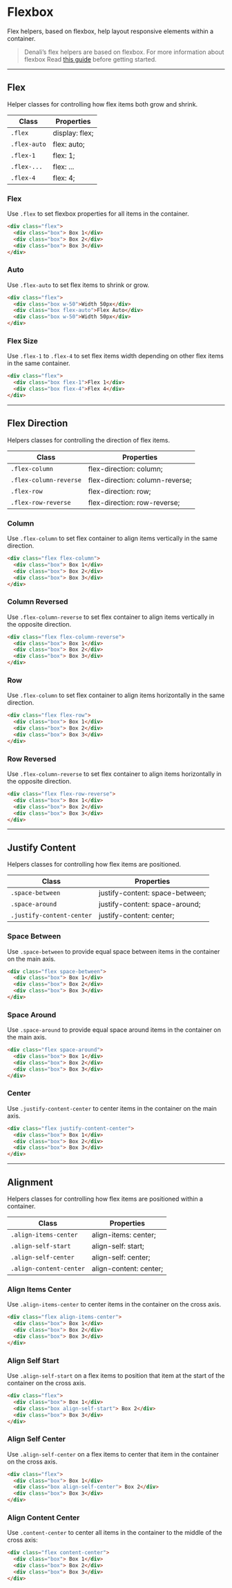 
<Meta title="Helpers/Flex" />

# Flexbox
Flex helpers, based on flexbox, help layout responsive elements within a container.

> Denali’s flex helpers are based on flexbox. For more information about flexbox Read [this guide](https://developer.mozilla.org/en-US/docs/Web/CSS/CSS_Flexible_Box_Layout/Basic_Concepts_of_Flexbox) before getting started.

***

## Flex

Helper classes for controlling how flex items both grow and shrink.

| Class         | Properties       |
| ------------- | ---------------- |
| `.flex`       | display: flex;   |
| `.flex-auto`  | flex: auto;      |
| `.flex-1`     | flex: 1;         |
| `.flex-...`   | flex: ...        |
| `.flex-4`     | flex: 4;         |

### Flex
Use `.flex` to set flexbox properties for all items in the container.

```html
<div class="flex">
  <div class="box"> Box 1</div>
  <div class="box"> Box 2</div>
  <div class="box"> Box 3</div>
</div>
```

### Auto
Use `.flex-auto` to set flex items to shrink or grow.

```html
<div class="flex">
  <div class="box w-50">Width 50px</div>
  <div class="box flex-auto">Flex Auto</div>
  <div class="box w-50">Width 50px</div>
</div>
```

### Flex Size
Use `.flex-1` to `.flex-4` to set flex items width depending on other flex items in the same container.

```html
<div class="flex">
  <div class="box flex-1">Flex 1</div>
  <div class="box flex-4">Flex 4</div>
</div>
```

***

## Flex Direction

Helpers classes for controlling the direction of flex items.

| Class         | Properties       |
| ------------- | ---------------- |
| `.flex-column`         | flex-direction: column;         |
| `.flex-column-reverse` | flex-direction: column-reverse; |
| `.flex-row`            | flex-direction: row;            |
| `.flex-row-reverse`    | flex-direction: row-reverse;    |

### Column
Use `.flex-column` to set flex container to align items vertically in the same direction.

```html
<div class="flex flex-column">
  <div class="box"> Box 1</div>
  <div class="box"> Box 2</div>
  <div class="box"> Box 3</div>
</div>
```

### Column Reversed
Use `.flex-column-reverse` to set flex container to align items vertically in the opposite direction.

```html
<div class="flex flex-column-reverse">
  <div class="box"> Box 1</div>
  <div class="box"> Box 2</div>
  <div class="box"> Box 3</div>
</div>
```

<!-- #### Responsive
```html

``` -->

### Row
Use `.flex-column` to set flex container to align items horizontally in the same direction.

```html
<div class="flex flex-row">
  <div class="box"> Box 1</div>
  <div class="box"> Box 2</div>
  <div class="box"> Box 3</div>
</div>
```

### Row Reversed
Use `.flex-column-reverse` to set flex container to align items horizontally in the opposite direction.

```html
<div class="flex flex-row-reverse">
  <div class="box"> Box 1</div>
  <div class="box"> Box 2</div>
  <div class="box"> Box 3</div>
</div>
```

***

## Justify Content

Helpers classes for controlling how flex items are positioned.

| Class         | Properties       |
| ------------- | ---------------- |
| `.space-between`              | justify-content: space-between; |
| `.space-around`               | justify-content: space-around;  |
| `.justify-content-center`     | justify-content: center;        |

### Space Between
Use `.space-between` to provide equal space between items in the container on the main axis.

```html
<div class="flex space-between">
  <div class="box"> Box 1</div>
  <div class="box"> Box 2</div>
  <div class="box"> Box 3</div>
</div>
```

<!-- #### Responsive
```html
``` -->

### Space Around
Use `.space-around` to provide equal space around items in the container on the main axis.

```html
<div class="flex space-around">
  <div class="box"> Box 1</div>
  <div class="box"> Box 2</div>
  <div class="box"> Box 3</div>
</div>
```

### Center
Use `.justify-content-center` to center items in the container on the main axis.

```html
<div class="flex justify-content-center">
  <div class="box"> Box 1</div>
  <div class="box"> Box 2</div>
  <div class="box"> Box 3</div>
</div>
```

***

## Alignment

Helpers classes for controlling how flex items are positioned within a container.

| Class         | Properties       |
| ------------- | ---------------- |
| `.align-items-center`   | align-items: center;   |
| `.align-self-start`     | align-self: start;     |
| `.align-self-center`    | align-self: center;    |
| `.align-content-center` | align-content: center; |

### Align Items Center
Use `.align-items-center` to center items in the container on the cross axis.

```html
<div class="flex align-items-center">
  <div class="box"> Box 1</div>
  <div class="box"> Box 2</div>
  <div class="box"> Box 3</div>
</div>
```

### Align Self Start
Use `.align-self-start` on a flex items to position that item at the start of the container on the cross axis.

```html
<div class="flex">
  <div class="box"> Box 1</div>
  <div class="box align-self-start"> Box 2</div>
  <div class="box"> Box 3</div>
</div>
```

### Align Self Center
Use `.align-self-center` on a flex items to center that item in the container on the cross axis.

```html
<div class="flex">
  <div class="box"> Box 1</div>
  <div class="box align-self-center"> Box 2</div>
  <div class="box"> Box 3</div>
</div>
```

### Align Content Center
Use `.content-center` to center all items in the container to the middle of the cross axis:

```html
<div class="flex content-center">
  <div class="box"> Box 1</div>
  <div class="box"> Box 2</div>
  <div class="box"> Box 3</div>
</div>
```